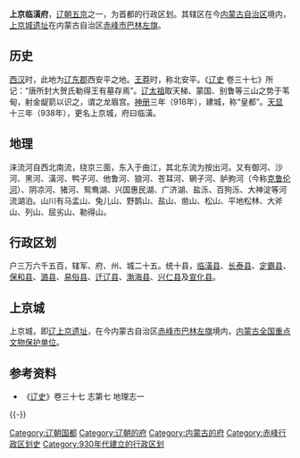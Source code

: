 '''上京临潢府'''，[[辽朝|辽朝]][[五京|五京]]之一，为首都的行政区划。其辖区在今[[内蒙古自治区|内蒙古自治区]]境内，[[辽上京遗址|上京城遗址]]在内蒙古自治区[[赤峰市|赤峰市]][[巴林左旗|巴林左旗]]。

== 历史 ==

[[西汉|西汉]]时，此地为[[辽东郡|辽东郡]]西安平之地。[[王莽|王莽]]时，称北安平。《[[辽史|辽史]] 卷三十七》所记：“唐所封大贺氏勒得王有墓存焉”。[[辽太祖|辽太祖]]取天梯、蒙国、别鲁等三山之势于苇甸，射金龊箭以识之，谓之龙眉宫。[[神册|神册]]三年（918年），建城，称“皇都”。[[天显|天显]]十三年（938年），更名上京城，府曰临潢。

== 地理 ==

涞流河自西北南流，绕京三面，东入于曲江，其北东流为按出河。又有御河、沙河、黑河、潢河、鸭子河、他鲁河、狼河、苍耳河、辋子河、胪朐河（今称[[克鲁伦河|克鲁伦河]]）、阴凉河、猪河、鸳鸯湖、兴国惠民湖、广济湖、盐泺、百狗泺、大神淀等河流湖泊。山川有马盂山、兔儿山、野鹊山、盐山、凿山、松山、平地松林、大斧山、列山、屈劣山、勒得山。

== 行政区划 ==

户三万六千五百，辖军、府、州、城二十五。统十县，[[临潢县|临潢县]]、[[长泰县|长泰县]]、[[定霸县|定霸县]]、[[保和县|保和县]]、[[潞县|潞县]]、[[易俗县|易俗县]]、[[迁辽县|迁辽县]]、[[渤海县|渤海县]]、[[兴仁县|兴仁县]]及[[宣化县|宣化县]]。

== 上京城 ==

上京城，即[[辽上京遗址|辽上京遗址]]，在今内蒙古自治区[[赤峰市|赤峰市]][[巴林左旗|巴林左旗]]境内，[[内蒙古全国重点文物保护单位列表|内蒙古全国重点文物保护单位]]。

== 参考资料 ==

*《[[辽史|辽史]]》卷三十七 志第七 地理志一

{{-}}
{{辽朝行政区划|nocat}}
{{中国都城}}

[[Category:辽朝国都|Category:辽朝国都]]
[[Category:辽朝的府|Category:辽朝的府]]
[[Category:内蒙古的府|Category:内蒙古的府]]
[[Category:赤峰行政区划史|Category:赤峰行政区划史]]
[[Category:930年代建立的行政区划|Category:930年代建立的行政区划]]